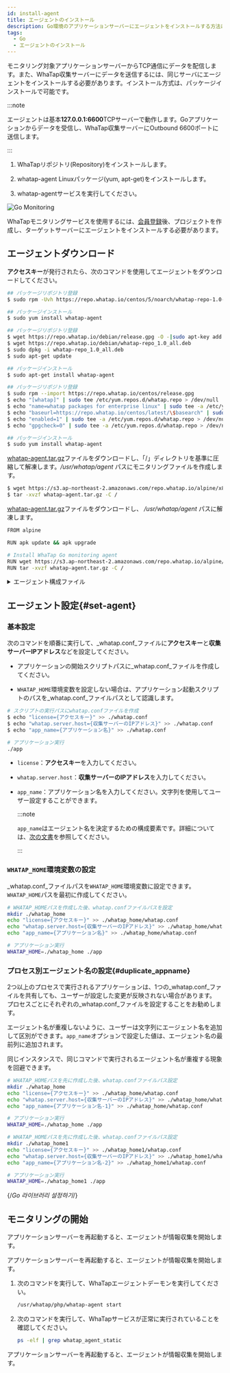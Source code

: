 ```yaml
---
id: install-agent
title: エージェントのインストール
description: Go環境のアプリケーションサーバーにエージェントをインストールする方法について説明します。
tags:
  - Go
  - エージェントのインストール
---
```


モニタリング対象アプリケーションサーバーからTCP通信にデータを配信します。また、WhaTap収集サーバーにデータを送信するには、同じサーバにエージェントをインストールする必要があります。インストール方式は、パッケージインストールで可能です。

:::note

エージェントは基本**127.0.0.1:6600**TCPサーバーで動作します。Goアプリケーションからデータを受信し、WhaTap収集サーバーにOutbound 6600ポートに送信します。

:::

1. WhaTapリポジトリ(Repository)をインストールします。

2. whatap-agent Linuxパッケージ(yum, apt-get)をインストールします。

3. whatap-agentサービスを実行してください。

![Go Monitoring](/img/golang_system.png)

WhaTapモニタリングサービスを使用するには、[会員登録](https://www.whatap.io/ja/signup/)後、プロジェクトを作成し、ターゲットサーバーにエージェントをインストールする必要があります。


<Createprojectv2 />


<Accesskeyv2 />

## エージェントダウンロード

**アクセスキー**が発行されたら、次のコマンドを使用してエージェントをダウンロードしてください。

<Tabs groupId="golang">
<TabItem value="rc" label="Red Hat/CentOS">

```bash title='SH'
## パッケージリポジトリ登録
$ sudo rpm -Uvh https://repo.whatap.io/centos/5/noarch/whatap-repo-1.0-1.noarch.rpm

## パッケージインストール
$ sudo yum install whatap-agent
```

</TabItem>
<TabItem value="du" label="Debian/Ubuntu">

```bash title='SH'
## パッケージリポジトリ登録
$ wget https://repo.whatap.io/debian/release.gpg -O -|sudo apt-key add -
$ wget https://repo.whatap.io/debian/whatap-repo_1.0_all.deb
$ sudo dpkg -i whatap-repo_1.0_all.deb
$ sudo apt-get update

## パッケージインストール
$ sudo apt-get install whatap-agent
```

</TabItem>
<TabItem value="al" label="Amazon Linux">

```bash title='SH'
## パッケージリポジトリ登録
$ sudo rpm --import https://repo.whatap.io/centos/release.gpg
$ echo "[whatap]" | sudo tee /etc/yum.repos.d/whatap.repo > /dev/null
$ echo "name=whatap packages for enterprise linux" | sudo tee -a /etc/yum.repos.d/whatap.repo > /dev/null
$ echo "baseurl=https://repo.whatap.io/centos/latest/\$basearch" | sudo tee -a /etc/yum.repos.d/whatap.repo > /dev/null
$ echo "enabled=1" | sudo tee -a /etc/yum.repos.d/whatap.repo > /dev/null
$ echo "gpgcheck=0" | sudo tee -a /etc/yum.repos.d/whatap.repo > /dev/null

## パッケージインストール
$ sudo yum install whatap-agent
```

</TabItem>
<TabItem value="apl" label="Alpine Linux">

[whatap-agent.tar.gz](https://s3.ap-northeast-2.amazonaws.com/repo.whatap.io/alpine/x86_64/whatap-agent.tar.gz)ファイルをダウンロードし、「/」ディレクトリを基準に圧縮して解凍します。_/usr/whatap/agent_ パスにモニタリングファイルを作成します。

```bash title='SH'
$ wget https://s3.ap-northeast-2.amazonaws.com/repo.whatap.io/alpine/x86_64/whatap-agent.tar.gz
$ tar -xvzf whatap-agent.tar.gz -C /
```

</TabItem>
<TabItem value="al-docker" label="Alpine Linux Docker">

[whatap-agent.tar.gz](https://s3.ap-northeast-2.amazonaws.com/repo.whatap.io/alpine/x86_64/whatap-agent.tar.gz)ファイルをダウンロードし、 _/usr/whatap/agent_ パスに解凍します。

```bash title='SH'
FROM alpine

RUN apk update && apk upgrade

# Install WhaTap Go monitoring agent
RUN wget https://s3.ap-northeast-2.amazonaws.com/repo.whatap.io/alpine/x86_64/whatap-agent.tar.gz
RUN tar -xvzf whatap-agent.tar.gz -C /
```

</TabItem>
</Tabs>

<details>
<summary>エージェント構成ファイル</summary>

モニタリング情報を収集するトレーサー、収集した情報をサーバーに転送するエージェント、トレーサーとエージェントをサーバーへ動的に適用するインストールスクリプト ファイルで構成されます。

- _whatap-agent_：エージェント、トレーサーからUDPとして転送した情報を収集サーバーに転送するプログラムです。

- _/etc/init.d/whatap-agent_：サービスのスクリプトファイルです。

- _whatap_agent_：サービスの実行ファイルです。

- _whatap.conf_：設定情報および収集サーバーのIP、アクセスキーを入力するファイルです。

- _whatap-boot-`yyyymmdd`.log_：エージェントログファイルです。(パス：_/usr/whata/agent/log_)

</details>

## エージェント設定{#set-agent}

### 基本設定

次のコマンドを順番に実行して、_whatap.conf_ファイルに**アクセスキー**と**収集サーバーIPアドレス**などを設定してください。

- アプリケーションの開始スクリプトパスに_whatap.conf_ファイルを作成してください。 

- `WHATAP_HOME`環境変数を設定しない場合は、アプリケーション起動スクリプトのパスを_whatap.conf_ファイルパスとして認識します。

```bash title='SH'
# スクリプトの実行パスにwhatap.confファイルを作成
$ echo "license={アクセスキー}" >> ./whatap.conf
$ echo "whatap.server.host={収集サーバーのIPアドレス}" >> ./whatap.conf
$ echo "app_name={アプリケーション名}" >> ./whatap.conf

# アプリケーション実行
./app
```

- `license`：**アクセスキー**を入力してください。

- `whatap.server.host`：**収集サーバーのIPアドレス**を入力してください。

- `app_name`：アプリケーション名を入力してください。文字列を使用してユーザー設定することができます。

  :::note

  `app_name`はエージェント名を決定するための構成要素です。詳細については、[次の文書](agent-name)を参照してください。

  :::

### `WHATAP_HOME`環境変数の設定

_whatap.conf_ファイルパスを`WHATAP_HOME`環境変数に設定できます。`WHATAP_HOME`パスを最初に作成してください。

```bash
# WHATAP_HOMEパスを作成した後、whatap.confファイルパスを設定
mkdir ./whatap_home
echo "license={アクセスキー}" >> ./whatap_home/whatap.conf
echo "whatap.server.host={収集サーバーのIPアドレス}" >> ./whatap_home/whatap.conf
echo "app_name={アプリケーション名}" >> ./whatap_home/whatap.conf

# アプリケーション実行
WHATAP_HOME=./whatap_home ./app
```

### プロセス別エージェント名の設定{#duplicate_appname}

2つ以上のプロセスで実行されるアプリケーションは、1つの_whatap.conf_ファイルを共有しても、ユーザーが設定した変更が反映されない場合があります。 プロセスごとにそれぞれの_whatap.conf_ファイルを設定することをお勧めします。

エージェント名が重複しないように、ユーザーは文字列にエージェント名を追加して区別ができます。`app_name`オプションで設定した値は、エージェント名の最前列に追加されます。

同じインスタンスで、同じコマンドで実行されるエージェント名が重複する現象を回避できます。 

```bash
# WHATAP_HOMEパスを先に作成した後、whatap.confファイルパス設定
mkdir ./whatap_home
echo "license={アクセスキー}" >> ./whatap_home/whatap.conf
echo "whatap.server.host={収集サーバーのIPアドレス}" >> ./whatap_home/whatap.conf
echo "app_name={アプリケーション名-1}" >> ./whatap_home/whatap.conf

# アプリケーション実行
WHATAP_HOME=./whatap_home ./app 

# WHATAP_HOMEパスを先に作成した後、whatap.confファイルパス設定
mkdir ./whatap_home1
echo "license={アクセスキー}" >> ./whatap_home1/whatap.conf
echo "whatap.server.host={収集サーバーのIPアドレス}" >> ./whatap_home1/whatap.conf
echo "app_name={アプリケーション名-2}" >> ./whatap_home1/whatap.conf

# アプリケーション実行
WHATAP_HOME=./whatap_home1 ./app

```

{/*Go 라이브러리 설정하기*/}

<Godockersettinglibrary />

## モニタリングの開始

<Tabs groupId="golang">
<TabItem value="rc" label="Red Hat/CentOS">

アプリケーションサーバーを再起動すると、エージェントが情報収集を開始します。

</TabItem>
<TabItem value="du" label="Debian/Ubuntu">

アプリケーションサーバーを再起動すると、エージェントが情報収集を開始します。

</TabItem>
<TabItem value="al" label="Amazon Linux">

1. 次のコマンドを実行して、WhaTapエージェントデーモンを実行してください。

   ```bash
   /usr/whatap/php/whatap-agent start
   ```

2. 次のコマンドを実行して、WhaTapサービスが正常に実行されていることを確認してください。

   ```bash
   ps -elf | grep whatap_agent_static
   ```

アプリケーションサーバーを再起動すると、エージェントが情報収集を開始します。

</TabItem>
</Tabs>
